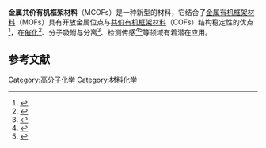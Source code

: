 '''金属共价有机框架材料'''（MCOFs）是一种新型的材料，它结合了[[金属有机框架材料|金属有机框架材料]]（MOFs）具有开放金属位点与[[共价有机框架材料|共价有机框架材料]]（COFs）结构稳定性的优点<ref>{{cite journal|journal=Angewandte Chemie International Edition|volume=59|issue=33|language=en|issn=1433-7851|date=2020-08-10|pages=13722–13733|doi=10.1002/anie.202004796|url=https://onlinelibrary.wiley.com/doi/abs/10.1002/anie.202004796|title=Metal–Covalent Organic Frameworks (MCOFs): A Bridge Between Metal–Organic Frameworks and Covalent Organic Frameworks|accessdate=2020-08-26|author=Jinqiao Dong, Xing Han, Yan Liu, Haiyang Li, Yong Cui}}</ref>，在[[催化|催化]]<ref>{{cite journal|journal=Journal of the American Chemical Society|volume=140|issue=47|language=en|issn=0002-7863|date=2018-11-28|pages=16124–16133|doi=10.1021/jacs.8b08452|url=https://pubs.acs.org/doi/10.1021/jacs.8b08452|title=Control Interlayer Stacking and Chemical Stability of Two-Dimensional Covalent Organic Frameworks via Steric Tuning|accessdate=2020-08-26|author=Xiaowei Wu, Xing Han, Yuhao Liu, Yan Liu, Yong Cui}}</ref>、分子吸附与分离<ref>{{cite journal|journal=Journal of the American Chemical Society|volume=140|issue=47|language=en|issn=0002-7863|date=2018-11-28|pages=16015–16019|doi=10.1021/jacs.8b08949|url=https://pubs.acs.org/doi/10.1021/jacs.8b08949|title=Molecular Weaving of Covalent Organic Frameworks for Adaptive Guest Inclusion|accessdate=2020-08-26|author=Yuzhong Liu, Yanhang Ma, Jingjing Yang, Christian S. Diercks, Nobumichi Tamura, Fangying Jin, Omar M. Yaghi}}</ref>、检测传感<ref>{{cite journal|journal=Microchemical Journal|volume=154|language=en|date=2020-05|pages=104590|doi=10.1016/j.microc.2019.104590|url=https://linkinghub.elsevier.com/retrieve/pii/S0026265X19318077|title=A sensitive and selective fluorescent sensor for 2,4,6-trinitrophenol detection based on the composite material of magnetic covalent organic frameworks, molecularly imprinted polymers and carbon dots|accessdate=2020-08-26|author=Min Wang, Manjie Gao, Linlin Deng, Xun Kang, Kailian Zhang, Qifeng Fu, Zhining Xia, Die Gao}}</ref><ref>{{cite journal|journal=Journal of the American Chemical Society|volume=141|issue=30|language=en|issn=0002-7863|date=2019-07-31|pages=11929–11937|doi=10.1021/jacs.9b03441|url=https://pubs.acs.org/doi/10.1021/jacs.9b03441|title=Two-Dimensional Chemiresistive Covalent Organic Framework with High Intrinsic Conductivity|accessdate=2020-08-26|author=Zheng Meng, Robert M. Stolz, Katherine A. Mirica}}</ref>等领域有着潜在应用。

==参考文献==
{{reflist|2}}

{{化学小作品}}

[[Category:高分子化学|Category:高分子化学]]
[[Category:材料化学|Category:材料化学]]